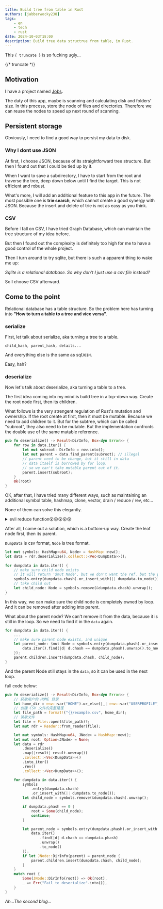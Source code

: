 ```yaml
---
title: Build tree from table in Rust
authors: [jabberwocky238]
tags: 
    - en
    - tech
    - rust
date: 2024-10-03T18:00
description: Build tree data structrue from table, in Rust.
---
```


This `{ truncate }` is so fucking ugly...

{/* truncate */}

## Motivation
I have a project named [Jobs](https://github.com/jabberwocky238/Jobs).

The duty of this app, maybe is scanning and calculating disk and folders' size. In this process, store the node of files and directories. Therefore we can reuse the nodes to speed up next round of scanning.

## Persistent storage

Obviously, I need to find a good way to persist my data to disk.

### Why I dont use JSON
At first, I choose JSON, because of its straightforward tree structure. But then I found out that I could be tied up by it.

When I want to save a subdirectory, I have to start from the root and traverse the tree, deep down below until I find the target. This is not efficient and robust.

What's more, I will add an additional feature to this app in the future. The most possible one is **trie search**, which cannot create a good synergy with JSON. Because the insert and delete of trie is not as easy as you think.

### CSV
Before I fall on CSV, I have tried Graph Database, which can maintain the tree structure of my idea before.

But then I found out the complexity is definitely too high for me to have a good control of the whole project.

Then I turn around to try sqlite, but there is such a apparent thing to wake me up:

*Sqlite is a relational database. So why don't I just use a csv file instead?*

So I choose CSV afterward.

## Come to the point
Relational database has a table structure. So the problem here has turning into **"How to turn a table to a tree and vice versa"**.

### serialize
First, let talk about serialize, aka turning a tree to a table.

```
child_hash, parent_hash, details...
```

And everything else is the same as sql`JOIN`.

Easy, hah?

### deserialize

Now let's talk about deserialize, aka turning a table to a tree.

The first idea coming into my mind is build tree in a top-down way. Create the root node first, then its children.

What follows is the very strengent regulation of Rust's mutation and ownership. If the root create at first, then it must be mutable. Because we need to add children to it. But for the subtree, which can be called "subroot", they also need to be mutable. But the implementation confronts the double use of the same mutable reference.

```rust
pub fn deserialize() -> Result<DirInfo, Box<dyn Error>> {
    for row in data.iter() {
        let mut subroot: DirInfo = row.into();
        let mut parent = data.find_parent(subroot); // illegal
        // parent need to be change, but it still in data
        // data itself is borrowed by for loop.
        // so we can't take mutable parent out of it.
        parent.insert(subroot);
    }
    Ok(root)
}
```       

OK, after that, I have tried many different ways, such as maintaining an additional symbol table, hashmap, clone, vector, drain / reduce / rev, etc...

None of them can solve this elegantly.
<details>
  <summary>evil reduce function😲😲😲😲😲</summary>

Here is a interesting issue that I want to talk about:

Rust's iterator have a function called `reduce`, which literally means reduce the whole vector into a single element. And this is exactly what I want.

My assumption is like:
```rust
let root = data.iter().reduce(|array, element| {
    array.find_parent(element).insert(element);
    array
});
```
Is that extremely nice? How smart I am!

Fuck!

`reduce` have two paramters, the first one is element, the second one is also the fucking element!
```rust
let root = data.iter().reduce(|a, b| {
    a + b // how stupid it is!
});
```
It is different with javascript!

```javascript
let root = data.reduce((prev, cur, index, arr) => {
    arr.find_parent(element).insert(element);
    return array;
});
```
</details>

After all, I came out a solution, which is a bottom-up way. Create the leaf node first, then its parent.

`DumpData` is csv format, `Node` is tree format.

```rust
let mut symbols: HashMap<u64, Node> = HashMap::new();
let data = rdr.deserialize().collect::<Vec<DumpData>>();
    
for dumpdata in data.iter() {
    // make sure child node exists
    // it will return '$mut Node', but we don't want the ref, but the pure value.
    symbols.entry(dumpdata.chash).or_insert_with(|| dumpdata.to_node()); 
    // take child out
    let child_node: Node = symbols.remove(&dumpdata.chash).unwrap(); 
}
```

In this way, we can make sure the child node is completely owned by loop. And it can be removed after adding into parent.

What about the parent node? We can't remove it from the data, because it is still in the loop. So we need to find it in the `data` again.

```rust
for dumpdata in data.iter() {
    ...
    // make sure parent node exists, and unique
    let parent_node: $mut Node = symbols.entry(dumpdata.phash).or_insert_with(|| {
        data.iter().find(|d| d.chash == dumpdata.phash).unwrap().to_node()
    });
    parent.children.insert(dumpdata.chash, child_node);
}
```

And the parent Node still stays in the `data`, so it can be used in the next loop.

full code below:
```rust
pub fn deserialize() -> Result<DirInfo, Box<dyn Error>> {
    // 获取用户的 HOME 目录
    let home_dir = env::var("HOME").or_else(|_| env::var("USERPROFILE"))?;
    // 创建 CSV 文件的完整路径
    let file_path = format!("{}/example.csv", home_dir);
    // 读取文件
    let file = File::open(&file_path)?;
    let mut rdr = Reader::from_reader(file);

    let mut symbols: HashMap<u64, JNode> = HashMap::new();
    let mut root: Option<JNode> = None;
    let data = rdr
        .deserialize()
        .map(|result| result.unwrap())
        .collect::<Vec<DumpData>>()
        .into_iter()
        .rev()
        .collect::<Vec<DumpData>>();

    for dumpdata in data.iter() {
        symbols
            .entry(dumpdata.chash)
            .or_insert_with(|| dumpdata.to_node());
        let child_node = symbols.remove(&dumpdata.chash).unwrap();

        if dumpdata.phash == 0 {
            root = Some(child_node);
            continue;
        }

        let parent_node = symbols.entry(dumpdata.phash).or_insert_with(|| {
            data.iter()
                .find(|d| d.chash == dumpdata.phash)
                .unwrap()
                .to_node()
        });
        if let JNode::DirInfo(parent) = parent_node {
            parent.children.insert(dumpdata.chash, child_node);
        }
    }
    match root {
        Some(JNode::DirInfo(root)) => Ok(root),
        _ => Err("Fail to deserialize".into()),
    }
}
```

*Ah...The second blog...*